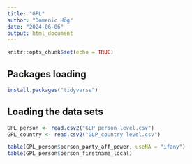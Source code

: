 ```yaml
---
title: "GPL"
author: "Domenic Hög"
date: "2024-06-06"
output: html_document
---
```


```r
knitr::opts_chunk$set(echo = TRUE)
```

## Packages loading
```r
install.packages("tidyverse")
```

## Loading the data sets


```r
GPL_person <- read.csv2("GLP_person level.csv")
GPL_country <- read.csv2("GLP_country level.csv")

```

```r
table(GPL_person$person_party_aff_power, useNA = "ifany")
table(GPL_person$person_firstname_local)
```

